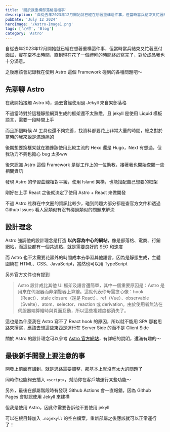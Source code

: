 ```yaml
---
title: '關於我重構部落格這檔事'
description: '自從去年2023年12月開始就已經在想著重構這件事，但當時當兵結束又忙著應付面試，實在空不出時間，直到現在花了一個禮拜的時間終於寫完了，對於成品我也十分滿意'
pubDate: 'July 12 2024'
heroImage: '/Astro-Image1.png'
tags: ['心得', 'Blog']
category: 'Astro'
---
```


自從去年2023年12月開始就已經在想著重構這件事，但當時當兵結束又忙著應付面試，實在空不出時間，直到現在花了一個禮拜的時間終於寫完了，對於成品我也十分滿意。

之後應該會記錄我在使用 Astro 這個 Framework 碰到的各種問題吧～

## 先聊聊 Astro

在我開始接觸 Astro 時，過去曾經使用過 Jekyll 來自架部落格

不過當時對於這種靜態網頁生成的框架還不太熟悉，且 jekyll 是使用 Liquid 模板語言，需要一段時間上手

而且那個時候 AI 工具也還不夠完善，找資料都要花上非常大量的時間，總之對於當時的我來說是滿頭痛的

後期想要換框架就在猶豫該使用比較主流的 Hexo 還是 Hugo，Next 有想過，但我功力不夠也擔心 bug 太多ww

後來認識 Astro 這個 Framework 是從工作上的一位助教，接著我也開始查閱一些相關資訊

發現 Astro 的學習曲線相對平緩，使用 Island 架構，也能搭配自己想要的框架

剛好在上手 React 之後就決定了使用 Astro + React 來做開發

不過 Astro 社群在中文圈的資訊比較少，碰到問題大部分都是查官方文件和透過 Github Issues 看人家類似有沒有碰過類似的問題來解決

## 設計理念

Astro 強調他的設計理念是打造 **以內容為中心的網站**，像是部落格、電商、行銷網站，而這些都有一個共通點，就是需要良好的 SEO 和速度

而 Astro 也不太需要花額外的時間成本去學習其他語言，因為是靜態生成，主體圍繞在 HTML、CSS、JavaScript，當然也可以用 TypeScript

另外官方文件也有提到

> Astro 設計成比其他 UI 框架及語言還簡單，其中一個重要原因是：Astro 是用來在伺服器而非瀏覽器上算繪。這就代表你毋需擔心像：hook（React）、stale closure（還是 React）、ref（Vue）、observable（Svelte）、atom、selector、reaction 或 derivation。由於使用者無法在伺服器端算繪時與頁面互動，所以這些複雜度都消失了。

這也是為什麼我在 Astro 寫不了 React hook 的原因，所以就不能用 SPA 那套思路來撰寫，應該去想這些東西是運行在 Server Side 的而不是 Client Side

關於 Astro 的設計理念可以參考 [Astro 官方網站](https://docs.astro.build/zh-tw/concepts/why-astro/#_top)，有詳細的說明，還滿有趣的～

## 最後新手開發上要注意的事

開發上前面有講到，就是思路需要調整，那基本上就沒有太大的問題了

同時你也能夠去插入 `<script>`，幫助你在客戶端運行某些功能～

另外，最後在部屬階段時有發現 Github Actions 會一直報錯，因為 Github Pages 會默認使用 Jekyll 來建構

但我是使用 Astro，因此你需要告訴他不要使用 jekyll

可以在根目錄加入 `.nojekyll` 的空白檔案，重新部屬之後應該就可以正常運行了！
